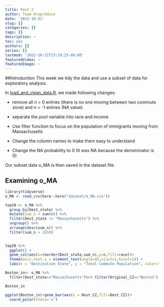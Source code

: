```yaml
---
title: Post 2
author: Team Rreproduce
date: '2022-10-21'
slug: []
categories: []
tags: []
description: ~
toc: yes
authors: []
series: []
lastmod: '2022-10-21T13:29:25-04:00'
featuredVideo: ~
featuredImage: ~
---
```


##Introduction
This week we tidy the data and use a subset of data for exploratory analysis. 

In [load_and_clean_data.R](/load_and_clean_data.R), we made following changes:

- remove all n = 0 entries (there is no one moving between two commute zone) and n = -1 entries (NA value)

- separate the pool variable into race and income 

- Use filter function to focus on the population of immigrants moving from Massachusetts

- Change the column names to make them easy to understand

- Change the NA probability to 0 (It was NA because the denominator is 0)

Our subset data o_MA is then saved in the dataset file. 

## Examining o_MA
```r
library(tidyverse)
o_MA <- read_csv(here::here("dataset/o_MA.csv"))
```

```r

top20 <- o_MA %>% 
  group_by(Dest_state) %>%
  mutate(sum_n = sum(n)) %>%
  filter(Dest_state != "Massachusetts") %>%
  ungroup() %>%
  arrange(desc(sum_n)) %>%
  filter(sum_n > 1650)
  
```

```r
top20 %>% 
  ggplot() +
  geom_col(aes(x=reorder(Dest_state,sum_n),y=n,fill=race))+
  theme(axis.text.x = element_text(angle=45,vjust=1,hjust=1)) +
  labs(x = "Destination State", y = "Total Commute Population", color="race")
```

```r
Boston_in<- o_MA %>%
  filter(Dest_state=="Massachusetts")%>% filter(Original_CZ=="Boston")

Boston_in

ggplot(Boston_in)+geom_bar(aes(x = Dest_CZ,fill=Dest_CZ))+
  coord_polar(theta='x')
```

